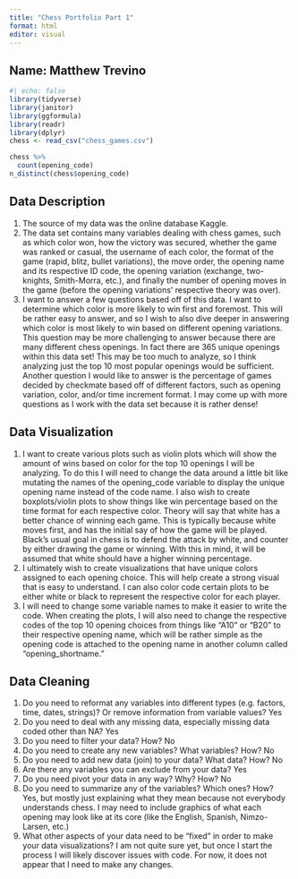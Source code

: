 ```yaml
---
title: "Chess Portfolio Part 1"
format: html
editor: visual
---
```


## Name: Matthew Trevino


```r
#| echo: false
library(tidyverse)
library(janitor)
library(ggformula)
library(readr)
library(dplyr)
chess <- read_csv("chess_games.csv")
```
```r
chess %>%
  count(opening_code)
n_distinct(chess$opening_code)
```

## Data Description

1. The source of my data was the online database Kaggle.
2. The data set contains many variables dealing with chess games, such as which color won, how the victory was secured, whether the game was ranked or casual, the username of each color, the format of the game (rapid, blitz, bullet variations), the move order, the opening name and its respective ID code, the opening variation (exchange, two-knights, Smith-Morra, etc.), and finally the number of opening moves in the game (before the opening variations' respective theory was over). 
3. I want to answer a few questions based off of this data. I want to determine which color is more likely to win first and foremost. This will be rather easy to answer, and so I wish to also dive deeper in answering which color is most likely to win based on different opening variations. This question may be more challenging to answer because there are many different chess openings. In fact there are 365 unique openings within this data set! This may be too much to analyze, so I think analyzing just the top 10 most popular openings would be sufficient. Another question I would like to answer is the percentage of games decided by checkmate based off of different factors, such as opening variation, color, and/or time increment format. I may come up with more questions as I work with the data set because it is rather dense!

## Data Visualization
1. I want to create various plots such as violin plots which will show the amount of wins based on color for the top 10 openings I will be analyzing. To do this I will need to change the data around a little bit like mutating the names of the opening_code variable to display the unique opening name instead of the code name. I also wish to create boxplots/violin plots to show things like win percentage based on the time format for each respective color. Theory will say that white has a better chance of winning each game. This is typically because white moves first, and has the initial say of how the game will be played. Black's usual goal in chess is to defend the attack by white, and counter by either drawing the game or winning. With this in mind, it will be assumed that white should have a higher winning percentage. 
2. I ultimately wish to create visualizations that have unique colors assigned to each opening choice. This will help create a strong visual that is easy to understand. I can also color code certain plots to be either white or black to represent the respective color for each player. 
3. I will need to change some variable names to make it easier to write the code. When creating the plots, I will also need to change the respective codes of the top 10 opening choices from things like "A10" or "B20" to their respective opening name, which will be rather simple as the opening code is attached to the opening name in another column called "opening_shortname." 

## Data Cleaning

1. Do you need to reformat any variables into different types (e.g. factors, time, dates, strings)? Or remove information from variable values?
Yes
2. Do you need to deal with any missing data, especially missing data coded other than NA?
Yes
3. Do you need to filter your data? How?
No 
4. Do you need to create any new variables? What variables? How?
No
5. Do you need to add new data (join) to your data? What data? How?
No
6. Are there any variables you can exclude from your data?
Yes
7. Do you need pivot your data in any way? Why? How?
No
8. Do you need to summarize any of the variables? Which ones? How?
Yes, but mostly just explaining what they mean because not everybody understands chess. I may need to include graphics of what each opening may look like at its core (like the English, Spanish, Nimzo-Larsen, etc.)
9. What other aspects of your data need to be “fixed” in order to make your data visualizations?
I am not quite sure yet, but once I start the process I will likely discover issues with code. For now, it does not appear that I need to make any changes. 


